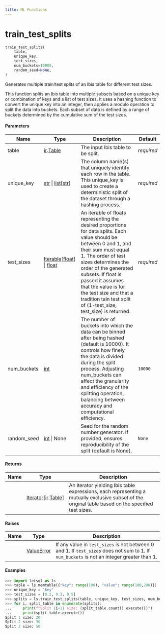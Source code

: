```yaml
---
title: ML Functions
---
```


# train_test_splits

```python
train_test_splits(
    table,
    unique_key,
    test_sizes,
    num_buckets=10000,
    random_seed=None,
)
```

Generates multiple train/test splits of an Ibis table for different test
sizes.

This function splits an Ibis table into multiple subsets based on a
unique key or combination of keys and a list of test sizes. It uses a
hashing function to convert the unique key into an integer, then applies
a modulo operation to split the data into buckets. Each subset of data
is defined by a range of buckets determined by the cumulative sum of the
test sizes.

#### Parameters

| Name        | Type                                                                                         | Description                                                                                                                                                                                                                                                                                                                                                          | Default    |
|---|--------------|-----------------------------------------------------|---|
| table       | [ir](%60letsql.vendor.ibis.expr.types%60).[Table](%60letsql.vendor.ibis.expr.types.Table%60) | The input Ibis table to be split.                                                                                                                                                                                                                                                                                                                                    | *required* |
| unique_key  | [str](%60str%60) \| [list](%60list%60)\[[str](%60str%60)\]                                   | The column name(s) that uniquely identify each row in the table. This unique_key is used to create a deterministic split of the dataset through a hashing process.                                                                                                                                                                                                   | *required* |
| test_sizes  | [Iterable](%60typing.Iterable%60)\[[float](%60float%60)\] \| [float](%60float%60)            | An iterable of floats representing the desired proportions for data splits. Each value should be between 0 and 1, and their sum must equal 1. The order of test sizes determines the order of the generated subsets. If float is passed it assumes that the value is for the test size and that a tradition tain test split of (1-test_size, test_size) is returned. | *required* |
| num_buckets | [int](%60int%60)                                                                             | The number of buckets into which the data can be binned after being hashed (default is 10000). It controls how finely the data is divided during the split process. Adjusting num_buckets can affect the granularity and efficiency of the splitting operation, balancing between accuracy and computational efficiency.                                             | `10000`    |
| random_seed | [int](%60int%60) \| None                                                                     | Seed for the random number generator. If provided, ensures reproducibility of the split (default is None).                                                                                                                                                                                                                                                           | `None`     |

#### Returns

| Name | Type                                                                                                                              | Description                                                                                                                                         |
|---|-------------------------------|--------------------------------------|
|      | [Iterator](%60typing.Iterator%60)\[[ir](%60letsql.vendor.ibis.expr.types%60).[Table](%60letsql.vendor.ibis.expr.types.Table%60)\] | An iterator yielding Ibis table expressions, each representing a mutually exclusive subset of the original table based on the specified test sizes. |

#### Raises

| Name | Type                           | Description                                                                                                                                |
|-----|------------|--------------------------------------------------------|
|      | [ValueError](%60ValueError%60) | If any value in `test_sizes` is not between 0 and 1. If `test_sizes` does not sum to 1. If `num_buckets` is not an integer greater than 1. |

#### Examples

```python
>>> import letsql as ls
>>> table = ls.memtable({"key": range(100), "value": range(100,200)})
>>> unique_key = "key"
>>> test_sizes = [0.2, 0.3, 0.5]
>>> splits = ls.train_test_splits(table, unique_key, test_sizes, num_buckets=10, random_seed=42)
>>> for i, split_table in enumerate(splits):
...     print(f"Split {i+1} size: {split_table.count().execute()}")
...     print(split_table.execute())
Split 1 size: 20
Split 2 size: 30
Split 3 size: 50
```
